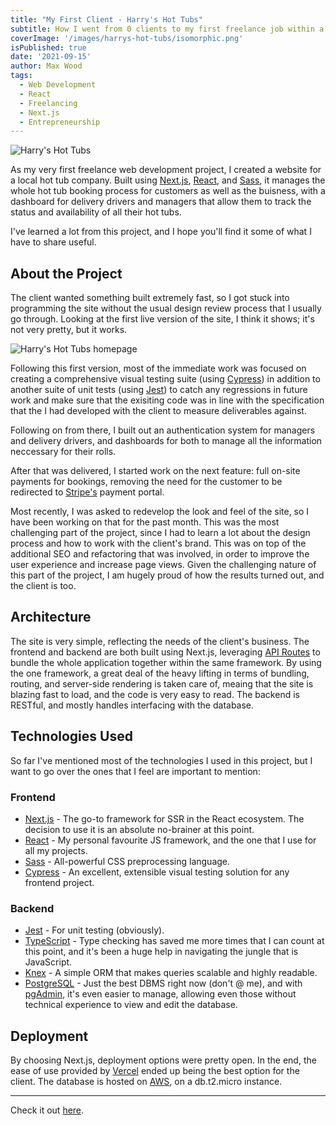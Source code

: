 ```yaml
---
title: "My First Client - Harry's Hot Tubs"
subtitle: How I went from 0 clients to my first freelance job within a year of learning React.
coverImage: '/images/harrys-hot-tubs/isomorphic.png'
isPublished: true
date: '2021-09-15'
author: Max Wood
tags: 
  - Web Development
  - React
  - Freelancing
  - Next.js
  - Entrepreneurship
---
```



![Harry's Hot Tubs](/images/harrys-hot-tubs/isomorphic.png)

As my very first freelance web development project, I created a website for a local
hot tub company. Built using [Next.js](https://nextjs.org/), [React](https://reactjs.org/),
and [Sass](https://sass-lang.com/), it manages the whole hot tub booking process
for customers as well as the buisness, with a dashboard for delivery drivers and
managers that allow them to track the status and availability of all their hot tubs.

I've learned a lot from this project, and I hope you'll find it some of what I have to share useful.

## About the Project

The client wanted something built extremely fast, so I got stuck into programming the site without the usual design review process that I usually go through. Looking at the first live version of the site, I think it shows; it's not very pretty, but it works.

![Harry's Hot Tubs homepage](/images/harrys-hot-tubs/desktop2.png)

Following this first version, most of the immediate work was focused on creating a comprehensive visual testing suite (using [Cypress](https://www.cypress.io/)) in addition to another suite of unit tests (using [Jest](https://jestjs.io/)) to catch any regressions in future work and make sure that the exisiting code was in line with the specification that the I had developed with the client to measure deliverables against.

Following on from there, I built out an authentication system for managers and delivery drivers, and dashboards for both to manage all the information neccessary for their rolls.

After that was delivered, I started work on the next feature: full on-site payments for bookings, removing the need for the customer to be redirected to [Stripe's](https://stripe.com) payment portal.

Most recently, I was asked to redevelop the look and feel of the site, so I have been working on that for the past month. This was the most challenging part of the project, since I had to learn a lot about the design process and how to work with the client's brand. This was on top of the additional SEO and refactoring that was involved, in order to improve the user experience and increase page views. Given the challenging nature of this part of the project, I am hugely proud of how the results turned out, and the client is too.

## Architecture

The site is very simple, reflecting the needs of the client's business. The frontend and backend are both built using Next.js, leveraging [API Routes](https://nextjs.org/docs/api-routes/introduction) to bundle the whole application together within the same framework. By using the one framework, a great deal of the heavy lifting in terms of bundling, routing, and server-side rendering is taken care of, meaing that the site is blazing fast to load, and the code is very easy to read. The backend is RESTful, and mostly handles interfacing with the database.

## Technologies Used

So far I've mentioned most of the technologies I used in this project, but I want to go over the ones that I feel are important to mention:

### Frontend

- [Next.js](https://nextjs.org/) - The go-to framework for SSR in the React ecosystem. The decision to use it is an absolute no-brainer at this point.
- [React](https://reactjs.org/) - My personal favourite JS framework, and the one that I use for all my projects.
- [Sass](https://sass-lang.com/) - All-powerful CSS preprocessing language.
- [Cypress](https://www.cypress.io/) - An excellent, extensible visual testing solution for any frontend project.

### Backend

- [Jest](https://jestjs.io/) - For unit testing (obviously).
- [TypeScript](https://www.typescriptlang.org/) - Type checking has saved me more times that I can count at this point, and it's been a huge help in navigating the jungle that is JavaScript.
- [Knex](http://knexjs.org/) - A simple ORM that makes queries scalable and highly readable.
- [PostgreSQL](https://www.postgresql.org/) - Just the best DBMS right now (don't @ me), and with [pgAdmin](https://www.pgadmin.org/), it's even easier to manage, allowing even those without technical experience to view and edit the database.

## Deployment

By choosing Next.js, deployment options were pretty open. In the end, the ease of use provided by [Vercel](https://vercel.com/) ended up being the best option for the client. The database is hosted on [AWS](https://aws.amazon.com/), on a db.t2.micro instance.

---

Check it out [here](https://harryshottubs.com).
